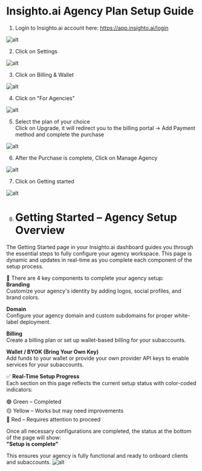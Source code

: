 # Insighto.ai Agency Plan Setup Guide

 1. Login to Insighto.ai account here: https://app.insighto.ai/login

![alt](images/agency/Agency1.png)

 2. Click on Settings

![alt](images/agency/Agency2.png)

 3. Click on Billing & Wallet

![alt](images/agency/Agency3.png)

 4. Click on "For Agencies"

![alt](images/agency/Agency4.png)

 5. Select the plan of your choice  
Click on Upgrade, it will redirect you to the billing portal -> Add Payment method and complete the purchase

![alt](images/agency/Agency5.png)

 6. After the Purchase is complete, Click on Manage Agency

![alt](images/agency/Agency6.png)

 7. Click on Getting started

![alt](images/agency/Agency7.png)

 8.  # Getting Started – Agency Setup Overview

The Getting Started page in your Insighto.ai dashboard guides you through the essential steps to fully configure your agency workspace. This page is dynamic and updates in real-time as you complete each component of the setup process.

🔧 There are 4 key components to complete your agency setup:  
**Branding**  
Customize your agency's identity by adding logos, social profiles, and brand colors.

**Domain**  
Configure your agency domain and custom subdomains for proper white-label deployment.

**Billing**  
Create a billing plan or set up wallet-based billing for your subaccounts.

**Wallet / BYOK (Bring Your Own Key)**  
Add funds to your wallet or provide your own provider API keys to enable services for your subaccounts.

✅ **Real-Time Setup Progress**  
Each section on this page reflects the current setup status with color-coded indicators:

🟢 Green – Completed  
🟡 Yellow – Works but may need improvements  
🔴 Red – Requires attention to proceed

Once all necessary configurations are completed, the status at the bottom of the page will show:  
**"Setup is complete"**

This ensures your agency is fully functional and ready to onboard clients and subaccounts.
![alt](images/agency/Agency8.png)
